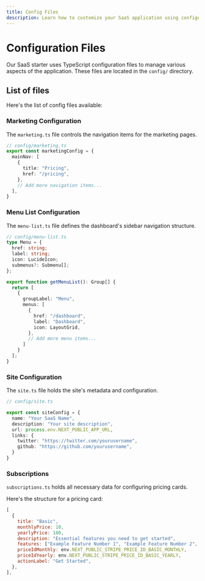```yaml
---
title: Config Files
description: Learn how to customize your SaaS application using configuration files
---
```


# Configuration Files

Our SaaS starter uses TypeScript configuration files to manage various aspects of the application. These files are located in the `config/` directory.



## List of files

Here's the list of config files available:

<Steps>

### Marketing Configuration

The `marketing.ts` file controls the navigation items for the marketing pages.


```typescript {5,6}
// config/marketing.ts
export const marketingConfig = {
  mainNav: [
    {
      title: "Pricing",
      href: "/pricing",
    },
    // Add more navigation items...
  ],
}
```

### Menu List Configuration

The `menu-list.ts` file defines the dashboard's sidebar navigation structure.
 
```typescript
// config/menu-list.ts
type Menu = {
  href: string;
  label: string;
  icon: LucideIcon;
  submenus?: Submenu[];
};

export function getMenuList(): Group[] {
  return [
    {
      groupLabel: "Menu",
      menus: [
        {
          href: "/dashboard",
          label: "Dashboard",
          icon: LayoutGrid,
        },
        // Add more menu items...
      ]
    }
  ];
}
```

### Site Configuration

The `site.ts` file holds the site's metadata and configuration.

```typescript
// config/site.ts

export const siteConfig = {
  name: "Your SaaS Name",
  description: "Your site description",
  url: process.env.NEXT_PUBLIC_APP_URL,
  links: {
    twitter: "https://twitter.com/yourusername",
    github: "https://github.com/yourusername",
  }
}
```

### Subscriptions

`subscriptions.ts` holds all necessary data for configuring pricing cards.

Here's the structure for a pricing card:

```js
[
  {
    title: "Basic",
    monthlyPrice: 10,
    yearlyPrice: 100,
    description: "Essential features you need to get started",
    features: ["Example Feature Number 1", "Example Feature Number 2", "Example Feature Number 3"],
    priceIdMonthly: env.NEXT_PUBLIC_STRIPE_PRICE_ID_BASIC_MONTHLY,
    priceIdYearly: env.NEXT_PUBLIC_STRIPE_PRICE_ID_BASIC_YEARLY,
    actionLabel: "Get Started",
  },
],
```

</Steps>
